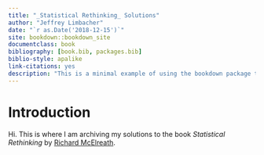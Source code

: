```yaml
--- 
title: "_Statistical Rethinking_ Solutions"
author: "Jeffrey Limbacher"
date: "`r as.Date('2018-12-15')`"
site: bookdown::bookdown_site
documentclass: book
bibliography: [book.bib, packages.bib]
biblio-style: apalike
link-citations: yes
description: "This is a minimal example of using the bookdown package to write a book. The output format for this example is bookdown::gitbook."
---
```


# Introduction

Hi. This is where I am archiving my solutions to the book _Statistical Rethinking_ by [Richard McElreath](https://xcelab.net/rm/).
